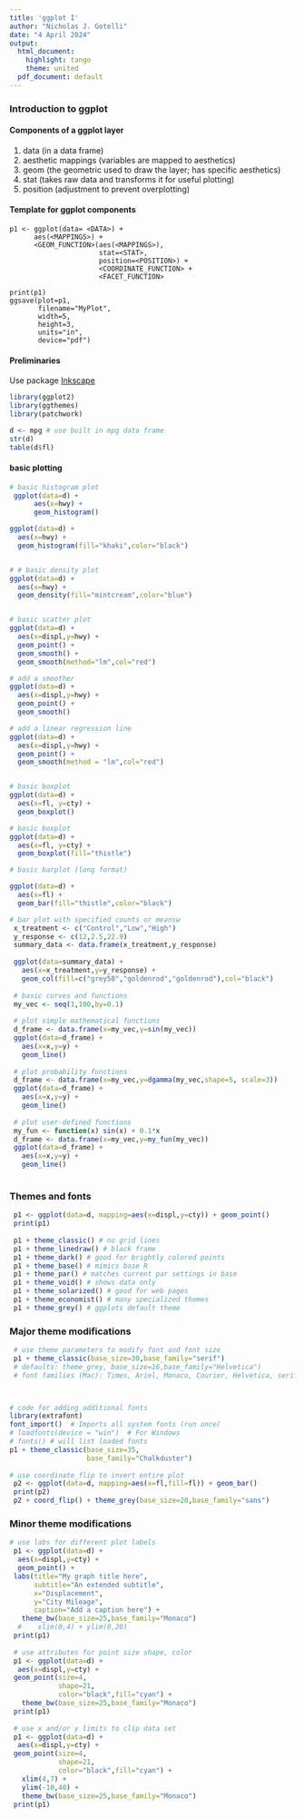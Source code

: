 ```yaml
---
title: 'ggplot I'
author: "Nicholas J. Gotelli"
date: "4 April 2024"
output:
  html_document:
    highlight: tango
    theme: united
  pdf_document: default
---
```

### Introduction to ggplot

#### Components of a ggplot layer
1. data (in a data frame)
2. aesthetic mappings (variables are mapped to aesthetics)
3. geom (the geometric used to draw the layer; has specific aesthetics)
4. stat (takes raw data and transforms it for useful plotting)
5. position (adjustment to prevent overplotting)

#### Template for ggplot components
```
p1 <- ggplot(data= <DATA>) +
      aes(<MAPPINGS>) + 
      <GEOM_FUNCTION>(aes(<MAPPINGS>),
                      stat=<STAT>,
                      position=<POSITION>) +
                      <COORDINATE_FUNCTION> +
                      <FACET_FUNCTION>

print(p1)
ggsave(plot=p1, 
       filename="MyPlot",
       width=5,
       height=3,
       units="in",
       device="pdf")
```

#### Preliminaries

Use package [Inkscape](https://inkscape.org/)
```r
library(ggplot2)
library(ggthemes)
library(patchwork)

d <- mpg # use built in mpg data frame
str(d)
table(d$fl)

```

#### basic plotting

```r

# basic histogram plot
 ggplot(data=d) +
      aes(x=hwy) +
      geom_histogram()

ggplot(data=d) +
  aes(x=hwy) +
  geom_histogram(fill="khaki",color="black")


# # basic density plot
ggplot(data=d) +
  aes(x=hwy) +
  geom_density(fill="mintcream",color="blue")


# basic scatter plot
ggplot(data=d) +
  aes(x=displ,y=hwy) +
  geom_point() +
  geom_smooth() +
  geom_smooth(method="lm",col="red")

# add a smoother
ggplot(data=d) +
  aes(x=displ,y=hwy) +
  geom_point() +
  geom_smooth()

# add a linear regression line
ggplot(data=d) +
  aes(x=displ,y=hwy) +
  geom_point() +
  geom_smooth(method = "lm",col="red")


# basic boxplot
ggplot(data=d) +
  aes(x=fl, y=cty) +
  geom_boxplot()

# basic boxplot
ggplot(data=d) +
  aes(x=fl, y=cty) +
  geom_boxplot(fill="thistle")

# basic barplot (long format)

ggplot(data=d) +
  aes(x=fl) +
  geom_bar(fill="thistle",color="black")

# bar plot with specified counts or meansw
 x_treatment <- c("Control","Low","High")
 y_response <- c(12,2.5,22.9)
 summary_data <- data.frame(x_treatment,y_response)
 
 ggplot(data=summary_data) +
   aes(x=x_treatment,y=y_response) +
   geom_col(fill=c("grey50","goldenrod","goldenrod"),col="black")
 
 # basic curves and functions
 my_vec <- seq(1,100,by=0.1)
 
 # plot simple mathematical functions
 d_frame <- data.frame(x=my_vec,y=sin(my_vec))
 ggplot(data=d_frame) +
   aes(x=x,y=y) +
   geom_line()
 
 # plot probability functions
 d_frame <- data.frame(x=my_vec,y=dgamma(my_vec,shape=5, scale=3))
 ggplot(data=d_frame) +
   aes(x=x,y=y) +
   geom_line()
 
 # plot user-defined functions
 my_fun <- function(x) sin(x) + 0.1*x
 d_frame <- data.frame(x=my_vec,y=my_fun(my_vec))
 ggplot(data=d_frame) +
   aes(x=x,y=y) +
   geom_line()
 


```

### Themes and fonts

```r
 p1 <- ggplot(data=d, mapping=aes(x=displ,y=cty)) + geom_point()
 print(p1)
 
 p1 + theme_classic() # no grid lines
 p1 + theme_linedraw() # black frame
 p1 + theme_dark() # good for brightly colored points
 p1 + theme_base() # mimics base R
 p1 + theme_par() # matches current par settings in base
 p1 + theme_void() # shows data only
 p1 + theme_solarized() # good for web pages
 p1 + theme_economist() # many specialized themes
 p1 + theme_grey() # ggplots default theme
``` 

### Major theme modifications 

```r
 # use theme parameters to modify font and font size
 p1 + theme_classic(base_size=30,base_family="serif")
 # defaults: theme_grey, base_size=16,base_family="Helvetica")
 # font families (Mac): Times, Ariel, Monaco, Courier, Helvetica, serif,sans



# code for adding additional fonts
library(extrafont)
font_import()  # Imports all system fonts (run once)
# loadfonts(device = "win")  # For Windows
# fonts() # will list loaded fonts
p1 + theme_classic(base_size=35,
                   base_family="Chalkduster")
 
# use coordinate_flip to invert entire plot
 p2 <- ggplot(data=d, mapping=aes(x=fl,fill=fl)) + geom_bar()
 print(p2)
 p2 + coord_flip() + theme_grey(base_size=20,base_family="sans")
```

### Minor theme modifications
```r

# use labs for different plot labels
 p1 <- ggplot(data=d) +
  aes(x=displ,y=cty) + 
  geom_point() +
 labs(title="My graph title here",
      subtitle="An extended subtitle",
      x="Displacement",
      y="City Mileage",
      caption="Add a caption here") +
   theme_bw(base_size=25,base_family="Monaco")
  #    xlim(0,4) + ylim(0,20)
 print(p1)
 
 # use attributes for point size shape, color
 p1 <- ggplot(data=d) +
  aes(x=displ,y=cty) + 
 geom_point(size=4,
            shape=21,
            color="black",fill="cyan") +
   theme_bw(base_size=25,base_family="Monaco")
 print(p1)
 
 # use x and/or y limits to clip data set
 p1 <- ggplot(data=d) +
  aes(x=displ,y=cty) + 
 geom_point(size=4,
            shape=21,
            color="black",fill="cyan") +
   xlim(4,7) + 
   ylim(-10,40) +
   theme_bw(base_size=25,base_family="Monaco")
 print(p1)
```

